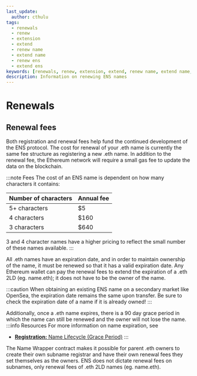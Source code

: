 ```yaml
---
last_update:
  author: cthulu
tags:
  - renewals
  - renew
  - extension
  - extend
  - renew name
  - extend name
  - renew ens
  - extend ens
keywords: [renewals, renew, extension, extend, renew name, extend name, renew ens, extend ens]
description: Information on renewing ENS names
---
```


# Renewals

## Renewal fees
Both registration and renewal fees help fund the continued development of the ENS protocol. The cost for renewal of your .eth name is currently the same fee structure as registering a new .eth name. In addition to the renewal fee, the Ethereum network will require a small gas fee to update the data on the blockchain.

:::note Fees
The cost of an ENS name is dependent on how many characters it contains:

| Number of characters | Annual fee  |
| -------------------- | ----------- |
| 5+ characters        | $5          |
| 4 characters         | $160        |
| 3 characters         | $640        |

3 and 4 character names have a higher pricing to reflect the small number of these names available.
:::

All .eth names have an expiration date, and in order to maintain ownership of the name, it must be renewed so that it has a valid expiration date. Any Ethereum wallet can pay the renewal fees to extend the expiration of a .eth 2LD (eg. name.eth); it does not have to be the owner of the name.

:::caution
When obtaining an existing ENS name on a secondary market like OpenSea, the expiration date remains the same upon transfer. Be sure to check the expiration date of a name if it is already owned!
:::

Additionally, once a .eth name expires, there is a 90 day grace period in which the name can still be renewed and the owner will not lose the name.
:::info Resources
For more information on name expiration, see
 - [**Registration:** Name Lifecycle (Grace Period)](/core/registration/name-lifecycle#grace-period)
:::

The Name Wrapper contract makes it possible for parent .eth owners to create their own subname registrar and have their own renewal fees they set themselves as the owners. ENS does not dictate renewal fees on subnames, only renewal fees of .eth 2LD names (eg. name.eth).
